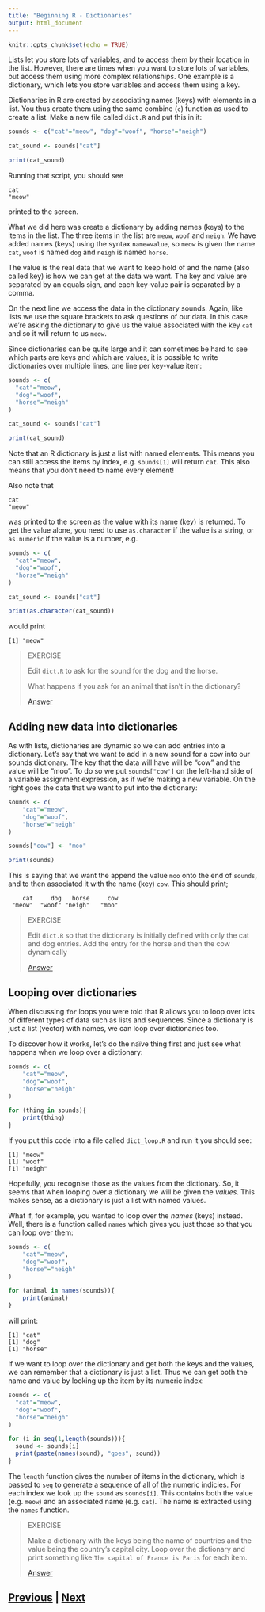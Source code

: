 ```yaml
---
title: "Beginning R - Dictionaries"
output: html_document
---
```


```r
knitr::opts_chunk$set(echo = TRUE)
```

Lists let you store lots of variables, and to access them by their location 
in the list. However, there are times when you want to store lots of variables, 
but access them using more complex relationships. One example is a dictionary, 
which lets you store variables and access them using a key.

Dictionaries in R are created by associating names (keys) with elements
in a list. You thus create them using the same combine (`c`) function 
as used to create a list.  Make a new file called `dict.R` and put this in it:

```R
sounds <- c("cat"="meow", "dog"="woof", "horse"="neigh")

cat_sound <- sounds["cat"]

print(cat_sound)
```

Running that script, you should see 

```   
cat 
"meow" 
```

printed to the screen.

What we did here was create a dictionary by adding names (keys) to the items
in the list. The three items in the list are `meow`, `woof` and `neigh`. We have
added names (keys) using the syntax `name=value`, so `meow` is given the name `cat`,
`woof` is named `dog` and `neigh` is named `horse`.

The value is the real data that we want to keep hold of and the name (also called key) 
is how we can get at the data we want. The key and value are separated by an
equals sign, and each key-value pair is separated by a comma.

On the next line we access the data in the dictionary sounds. Again, 
like lists we use the square brackets to ask questions of our data. In 
this case we're asking the dictionary to give us the value associated with 
the key `cat` and so it will return to us `meow`.

Since dictionaries can be quite large and it can sometimes be hard to see 
which parts are keys and which are values, it is possible to write 
dictionaries over multiple lines, one line per key-value item:

```R
sounds <- c(
  "cat"="meow", 
  "dog"="woof", 
  "horse"="neigh"
)

cat_sound <- sounds["cat"]

print(cat_sound)
```

Note that an R dictionary is just a list with named elements. This means you
can still access the items by index, e.g. `sounds[1]` will return `cat`.
This also means that you don't need to name every element!

Also note that 

```
cat
"meow"
```

was printed to the screen as the value with its name (key) is returned.
To get the value alone, you need to use `as.character` if the value
is a string, or `as.numeric` if the value is a number, e.g.

```R
sounds <- c(
  "cat"="meow",
  "dog"="woof",
  "horse"="neigh"
)

cat_sound <- sounds["cat"]

print(as.character(cat_sound))
```

would print

```
[1] "meow"
```

> EXERCISE
>
> Edit `dict.R` to ask for the sound for the dog and the horse.
> 
> What happens if you ask for an animal that isn't in the dictionary?
>
> [Answer](dictionaries_answer01.html)

## Adding new data into dictionaries

As with lists, dictionaries are dynamic so we can add entries into a dictionary.
Let's say that we want to add in a new sound for a cow into our sounds dictionary. 
The key that the data will have will be "cow" and the value will be "moo". 
To do so we put `sounds["cow"]` on the left-hand side of a variable assignment 
expression, as if we're making a new variable. On the right goes the data 
that we want to put into the dictionary:

```R
sounds <- c(
    "cat"="meow",
    "dog"="woof",
    "horse"="neigh"
)

sounds["cow"] <- "moo"

print(sounds)
```

This is saying that we want the append the value `moo` onto the end of `sounds`, and to then
associated it with the name (key) `cow`. This should print;

```
    cat     dog   horse     cow 
 "meow"  "woof" "neigh"   "moo" 
```

> EXERCISE
>
> Edit `dict.R` so that the dictionary is initially defined with only the 
> cat and dog entries. Add the entry for the horse and then the cow dynamically
>
> [Answer](dictionaries_answer02.html)

## Looping over dictionaries

When discussing `for` loops you were told that R allows you to loop over lots 
of different types of data such as lists and sequences. Since a dictionary is
just a list (vector) with names, we can loop over dictionaries too.

To discover how it works, let's do the naïve thing first and just see what 
happens when we loop over a dictionary:

```R
sounds <- c(
    "cat"="meow",
    "dog"="woof",
    "horse"="neigh"
)

for (thing in sounds){
    print(thing)
}
```

If you put this code into a file called `dict_loop.R` and run it you should see:

```
[1] "meow"
[1] "woof"
[1] "neigh"
```

Hopefully, you recognise those as the values from the dictionary. 
So, it seems that when looping over a dictionary we will be given the *values*.
This makes sense, as a dictionary is just a list with named values.

What if, for example, you wanted to loop over the *names* (keys) instead. 
Well, there is a function called `names` which gives you just those so 
that you can loop over them:

```R
sounds <- c(
    "cat"="meow",
    "dog"="woof",
    "horse"="neigh"
)

for (animal in names(sounds)){
    print(animal)
}
```

will print:

```
[1] "cat"
[1] "dog"
[1] "horse"
```

If we want to loop over the dictionary and get both the keys and the values,
we can remember that a dictionary is just a list. Thus we can get both the name
and value by looking up the item by its numeric index:

```R
sounds <- c(
  "cat"="meow",
  "dog"="woof",
  "horse"="neigh"
)

for (i in seq(1,length(sounds))){
  sound <- sounds[i]
  print(paste(names(sound), "goes", sound))
}
```

The `length` function gives the number of items in the dictionary, which is passed
to `seq` to generate a sequence of all of the numeric indicies. For each index
we look up the `sound` as `sounds[i]`. This contains both the value (e.g.
`meow`) and an associated name (e.g. `cat`). The name is extracted using
the `names` function.

> EXERCISE
>
> Make a dictionary with the keys being the name of countries and the 
> value being the country's capital city. Loop over the dictionary and 
> print something like `The capital of France is Paris` for each item.
> 
> [Answer](dictionaries_answer03.html)
 
## [Previous](conditionals.html) | [Next](files.html)
